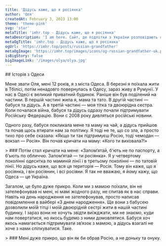 ```yaml
---
title: 'Дідусь каже, що я росіянка'
author: 'Оля'
createdAt: February 3, 2023 13:00
theme: 'theme-pink'
svg: 'star'
metaTitle: 'imhr.top - Дідусь каже, що я росіянка'
metaDescription: 'I am here. Сайт, де підлітки з України розповідають свої історії.'
metaOgTitle: 'imhr.top - Дідусь каже, що я росіянка'
ogUrl: 'https://imhr.top/posts/russian-grandfather'
metaOgImage: 'https://imhr.top/images/icons/og-russian-grandfather-uk.png'
isBigStory: false
bigImageLink: '/images/olya/olya.jpg'
---
```


<Heading img="/images/olya/olya.jpg" />

<Medium>
  ## Історія з Одеси

  Мене звати Оля, мені 12 років, я з міста Одеса. В березні я поїхала жити в Тбілісі, потім ненадовго повернулась в Одесу, зараз живу в Румунії. 
  У нас в Одесі є великий приватний будинок. Раніше він був поділений на частини. В першій частині жила я, мама та тато. В другій частині — бабуся та дідусь. А в третій частині — моя тітка та двоюрідна сестра. Коли почалася війна, бабуся та дідусь одразу почали підтримувати Російську Федерацію. Вони с 2008 року дивляться російські новини.

  Одного разу, бабуся покликала мене та маму на чай, а дідусь прийшов та почав щось втирати нам за політику. Я тоді не те, що со зла, а просто тихо про себе сказала: «Якщо ти так підтримуєш Росію, тоді чемодан — вокзал — Росія». Він почав кричати на маму: «Кого ти виховала?!» 

</Medium>

<Large>
  > ### Потім стал кричати на мене: «Запом‘ятай, б‘ють не по паспорту, а б‘ьють по обличчю. Запом‘ятай — ти росіянка».
</Large>


<Medium>
  Я у четвертому поколінні одеситка по маминій лінії і в третьому поколінні — по татовій лінії. Но дідусь каже, що вся ця територія — Росія. Тому він каже, що я росіянка, і він росіянин, і всі росіяни. Я так не вважаю, я йому кажу, що Одеса — це Україна.

  Загалом, це було дуже прикро. Коли ми з мамою поїхали, він не зателефонував ні мені, ні мамі жодного разу, не спитав як в нас справи. Навіть на день народження не зателефонував, просто написав повідомлення в вайбері «З днем народження». 
  Ще вони з бабусею дозволили моїй тітці і моїй двоюрідній сестрі жити в нашій частині будинку. І зараз вони не хочуть звідти виїжджати, ми не знаємо, куди нам повертатися, но якось будемо з ними домовлятися. Бабуся хоч якось намагається підтримувати зв‘язок з мамою, а дідусь взагалі не хоче з нами спілкуватися. 
  Таке. 
</Medium>

<Large>
  > ### Мені дуже прикро, що він як би обрав Росію, а не доньку та онуку.
</Large>



